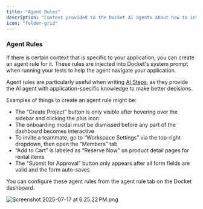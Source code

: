 ```yaml
---
title: "Agent Rules"
description: "Context provided to the Docket AI agents about how to interact with your website"
icon: "folder-grid"
---
```


### Agent Rules

If there is certain context that is specific to your application, you can create an agent rule for it. These rules are injected into Docket's system prompt when running your tests to help the agent navigate your application. 

Agent rules are particularly useful when writing [AI Steps](/essentials/ai-steps), as they provide the AI agent with application-specific knowledge to make better decisions.

Examples of things to create an agent rule might be: 

- The “Create Project” button is only visible after hovering over the sidebar and clicking the plus icon
- The onboarding modal must be dismissed before any part of the dashboard becomes interactive
- To invite a teammate, go to “Workspace Settings” via the top-right dropdown, then open the “Members” tab
- “Add to Cart” is labeled as “Reserve Now” on product detail pages for rental items
- The “Submit for Approval” button only appears after all form fields are valid and the form auto-saves

You can configure these agent rules from the agent rule tab on the Docket dashboard. 

![Screenshot 2025-07-17 at 6.25.22 PM.png](/images/Screenshot2025-07-17at6.25.22PM.png)